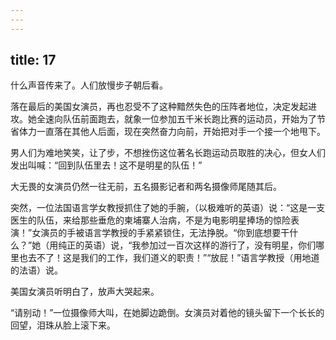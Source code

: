 ```yaml
---
---
---
```

title: 17
---



什么声音传来了。人们放慢步子朝后看。

落在最后的美国女演员，再也忍受不了这种黯然失色的压阵者地位，决定发起进攻。她全速向队伍前面跑去，就象一位参加五千米长跑比赛的运动员，开始为了节省体力一直落在其他人后面，现在突然奋力向前，开始把对手一个接一个地甩下。

男人们为难地笑笑，让了步，不想挫伤这位著名长跑运动员取胜的决心，但女人们发出叫喊：“回到队伍里去！这不是明星的队伍！”

大无畏的女演员仍然一往无前，五名摄影记者和两名摄像师尾随其后。

突然，一位法国语言学女教授抓住了她的手腕，（以极难听的英语）说：“这是一支医生的队伍，来给那些垂危的柬埔寨人治病，不是为电影明星捧场的惊险表演！”女演员的手被语言学教授的手紧紧锁住，无法挣脱。“你到底想要干什么？”她（用纯正的英语）说，“我参加过一百次这样的游行了，没有明星，你们哪里也去不了！这是我们的工作，我们道义的职责！”“放屁！”语言学教授（用地道的法语）说。

美国女演员听明白了，放声大哭起来。

“请别动！”一位摄像师大叫，在她脚边跪倒。女演员对着他的镜头留下一个长长的回望，泪珠从脸上滚下来。